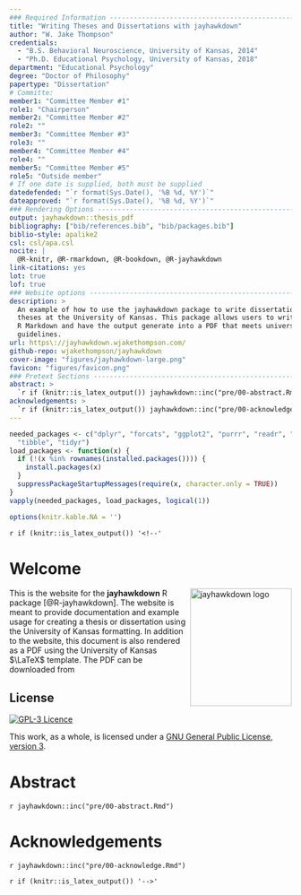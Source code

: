 ```yaml
---
### Required Information -------------------------------------------------------
title: "Writing Theses and Dissertations with jayhawkdown"
author: "W. Jake Thompson"
credentials:
  - "B.S. Behavioral Neuroscience, University of Kansas, 2014"
  - "Ph.D. Educational Psychology, University of Kansas, 2018"
department: "Educational Psychology"
degree: "Doctor of Philosophy"
papertype: "Dissertation"
# Committe:
member1: "Committee Member #1"
role1: "Chairperson"
member2: "Committee Member #2"
role2: ""
member3: "Committee Member #3"
role3: ""
member4: "Committee Member #4"
role4: ""
member5: "Committee Member #5"
role5: "Outside member"
# If one date is supplied, both must be supplied
datedefended: "`r format(Sys.Date(), '%B %d, %Y')`"
dateapproved: "`r format(Sys.Date(), '%B %d, %Y')`"
### Rendering Options ----------------------------------------------------------
output: jayhawkdown::thesis_pdf
bibliography: ["bib/references.bib", "bib/packages.bib"]
biblio-style: apalike2
csl: csl/apa.csl
nocite: |
  @R-knitr, @R-rmarkdown, @R-bookdown, @R-jayhawkdown
link-citations: yes
lot: true
lof: true
### Website options ------------------------------------------------------------
description: >
  An example of how to use the jayhawkdown package to write dissertations and
  theses at the University of Kansas. This package allows users to write in
  R Markdown and have the output generate into a PDF that meets university
  guidelines.
url: https\://jayhawkdown.wjakethompson.com/
github-repo: wjakethompson/jayhawkdown
cover-image: "figures/jayhawkdown-large.png"
favicon: "figures/favicon.png"
### Pretext Sections -----------------------------------------------------------
abstract: >
  `r if (knitr::is_latex_output()) jayhawkdown::inc("pre/00-abstract.Rmd")`
acknowledgements: >
  `r if (knitr::is_latex_output()) jayhawkdown::inc("pre/00-acknowledge.Rmd")`
---
```


```r
needed_packages <- c("dplyr", "forcats", "ggplot2", "purrr", "readr", "stringr",
  "tibble", "tidyr")
load_packages <- function(x) {
  if (!(x %in% rownames(installed.packages()))) {
    install.packages(x)
  }
  suppressPackageStartupMessages(require(x, character.only = TRUE))
}
vapply(needed_packages, load_packages, logical(1))

options(knitr.kable.NA = '')
```

`r if (knitr::is_latex_output()) '<!--'` 

# Welcome {-}

<a href="https://github.com/wjakethompson/jayhawkdown"><img src="figures/jayhawkdown-large.png" width="181" height="210" align="right" alt="jayhawkdown logo" /></a>

This is the website for the **jayhawkdown** R package [@R-jayhawkdown]. The website is meant to provide documentation and example usage for creating a thesis or dissertation using the University of Kansas formatting. In addition to the website, this document is  also rendered as a PDF using the University of Kansas $\LaTeX$ template. The PDF can be downloaded from

## License {-}

<a rel="license" href="https://opensource.org/licenses/GPL-3.0"><img alt="GPL-3 Licence" style="border-width:0" src="https://www.gnu.org/graphics/gplv3-with-text-136x68.png" /></a>

This work, as a whole, is licensed under a <a rel="license" href="https://opensource.org/licenses/GPL-3.0">GNU General Public License, version 3</a>.

# Abstract {-}

`r jayhawkdown::inc("pre/00-abstract.Rmd")`

# Acknowledgements {-}

`r jayhawkdown::inc("pre/00-acknowledge.Rmd")`

`r if (knitr::is_latex_output()) '-->'`
